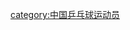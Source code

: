 {{Catnav|頁面分類|人物|職業|各职业中国人|中国运动员|中国乒乓球运动员}}
{{Catnav|頁面分類|人物|各國人物|各国运动员|中国运动员|中国乒乓球运动员}}
{{Catnav|頁面分類|人物|各職業人物|运动员|乒乓球运动员|中国乒乓球运动员}}
{{Catnav|頁面分類|...|球類運動|乒乓球|乒乓球运动员|中国乒乓球运动员}}

[[category:中国乒乓球运动员|category:中国乒乓球运动员]]